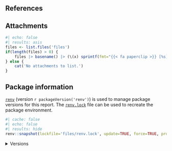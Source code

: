 ## References {.appendix}

::: {#refs}
:::

## Attachments {.appendix}

```r
#| echo: false
#| results: asis
files <- list.files('files')
if(length(files) > 0) {
	files |> basename() |> (\(x) sprintf(fmt="{{< fa paperclip >}} [%s](files/%s)", x, x))() |> cat(sep="</br>")
} else {
	cat('No attachments to list.')
}
```

## Package information {.appendix}

[`renv`](https://github.com/rstudio/renv) (version `r packageVersion('renv')`) is used to manage package versions for this report. The <a href="files/renv.lock" target="_blank">`renv.lock`</a> file can be used to recreate the package environment.

```r
#| cache: false
#| echo: false
#| results: hide
renv::snapshot(lockfile='files/renv.lock', update=TRUE, force=TRUE, prompt=FALSE)
```

<details><summary>Versions</summary>

```r
#| echo: false
sessioninfo::session_info()
```

</details>
